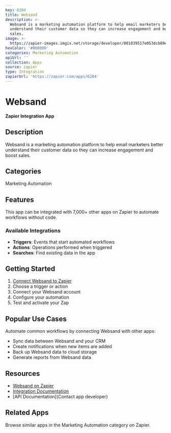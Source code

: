 ```yaml
---
key: 6284
title: Websand
description: >-
  Websand is a marketing automation platform to help email marketers better
  understand their customer data so they can increase engagement and boost
  sales.
image: >-
  https://zapier-images.imgix.net/storage/developer/001839517e053dcb89ecb0be4986f899_6.png?auto=format%2Ccompress&ixlib=python-3.0.0&q=50
hexColor: '#000000'
categories: Marketing Automation
apiUrl: ''
collection: Apps
source: zapier
type: Integration
zapierUrl: 'https://zapier.com/apps/6284'
---
```

# Websand

**Zapier Integration App**

## Description

Websand is a marketing automation platform to help email marketers better understand their customer data so they can increase engagement and boost sales.

## Categories

Marketing Automation

## Features

This app can be integrated with 7,000+ other apps on Zapier to automate workflows without code.

### Available Integrations

- **Triggers**: Events that start automated workflows
- **Actions**: Operations performed when triggered
- **Searches**: Find existing data in the app

## Getting Started

1. [Connect Websand to Zapier](https://zapier.com/apps/6284)
2. Choose a trigger or action
3. Connect your Websand account
4. Configure your automation
5. Test and activate your Zap

## Popular Use Cases

Automate common workflows by connecting Websand with other apps:

- Sync data between Websand and your CRM
- Create notifications when new items are added
- Back up Websand data to cloud storage
- Generate reports from Websand data

## Resources

- [Websand on Zapier](https://zapier.com/apps/6284)
- [Integration Documentation](https://zapier.com/apps/6284/integrations)
- [API Documentation](Contact app developer)

## Related Apps

Browse similar apps in the Marketing Automation category on Zapier.
